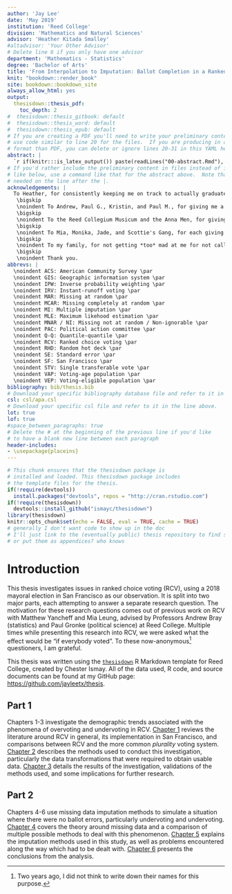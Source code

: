 ```yaml
---
author: 'Jay Lee'
date: 'May 2019'
institution: 'Reed College'
division: 'Mathematics and Natural Sciences'
advisor: 'Heather Kitada Smalley'
#altadvisor: 'Your Other Advisor'
# Delete line 6 if you only have one advisor
department: 'Mathematics - Statistics'
degree: 'Bachelor of Arts'
title: 'From Interpolation to Imputation: Ballot Completion in a Ranked Choice Election'
knit: "bookdown::render_book"
site: bookdown::bookdown_site
always_allow_html: yes
output: 
  thesisdown::thesis_pdf:
    toc_depth: 2
#  thesisdown::thesis_gitbook: default
#  thesisdown::thesis_word: default
#  thesisdown::thesis_epub: default
# If you are creating a PDF you'll need to write your preliminary content here or
# use code similar to line 20 for the files.  If you are producing in a different
# format than PDF, you can delete or ignore lines 20-31 in this YAML header.
abstract: |
  `r if(knitr:::is_latex_output()) paste(readLines("00-abstract.Rmd"), collapse = '\n  ')`
# If you'd rather include the preliminary content in files instead of inline
# like below, use a command like that for the abstract above.  Note that a tab is 
# needed on the line after the |.
acknowledgements: |
  To Heather, for consistently keeping me on track to actually graduate and being a wonderful thesis advisor; \par
   \bigskip
   \noindent To Andrew, Paul G., Kristin, and Paul M., for giving me a series of good jobs and unofficially advising me over the last few years; \par
   \bigskip
   \noindent To the Reed Collegium Musicum and the Anna Men, for giving me a few hours a week to take my mind off of this and make some music; \par
   \bigskip
   \noindent To Mia, Monika, Jade, and Scottie's Gang, for each giving me a semblance of a social life and getting me off campus; \par
   \bigskip
   \noindent To my family, for not getting *too* mad at me for not calling as much as I should; \par
   \bigskip
   \noindent Thank you.
abbrevs: |
  \noindent ACS: American Community Survey \par
  \noindent GIS: Geographic information system \par
  \noindent IPW: Inverse probability weighting \par
  \noindent IRV: Instant-runoff voting \par
  \noindent MAR: Missing at random \par
  \noindent MCAR: Missing completely at random \par
  \noindent MI: Multiple imputation \par
  \noindent MLE: Maximum likehood estimation \par
  \noindent MNAR / NI: Missing not at random / Non-ignorable \par
  \noindent PAC: Political action committee \par
  \noindent Q-Q: Quantile-quantile \par
  \noindent RCV: Ranked choice voting \par
  \noindent RHD: Random hot deck \par
  \noindent SE: Standard error \par
  \noindent SF: San Francisco \par
  \noindent STV: Single transferable vote \par
  \noindent VAP: Voting-age population \par
  \noindent VEP: Voting-eligible population \par
bibliography: bib/thesis.bib
# Download your specific bibliography database file and refer to it in the line above.
csl: csl/apa.csl
# Download your specific csl file and refer to it in the line above.
lot: true
lof: true
#space_between_paragraphs: true
# Delete the # at the beginning of the previous line if you'd like
# to have a blank new line between each paragraph
header-includes:
- \usepackage{placeins}
---
```


<!--
Above is the YAML (YAML Ain't Markup Language) header that includes a lot of metadata used to produce the document.  Be careful with spacing in this header!

If you'd prefer to not include a Dedication, for example, simply delete lines 17 and 18 above or add a # before them to comment them out.  If you have other LaTeX packages you would like to include, delete the # before header-includes and list the packages after hyphens on new lines.

If you'd like to include a comment that won't be produced in your resulting file enclose it in a block like this.
-->

<!--
If you receive a duplicate label error after knitting, make sure to delete the index.Rmd file and then knit again.
-->

```r
# This chunk ensures that the thesisdown package is
# installed and loaded. This thesisdown package includes
# the template files for the thesis.
if(!require(devtools))
  install.packages("devtools", repos = "http://cran.rstudio.com")
if(!require(thesisdown))
  devtools::install_github("ismayc/thesisdown")
library(thesisdown)
knitr::opts_chunk$set(echo = FALSE, eval = TRUE, cache = TRUE)
# generally I don't want code to show up in the doc
# I'll just link to the (eventually public) thesis repository to find source code
# or put them as appendices? who knows
```

<!-- You'll need to include the order that you'd like Rmd files to appear in the _bookdown.yml file for
PDF files and also delete the # before rmd_files: there.  You'll want to not include 00(two-hyphens)prelim.Rmd
and 00-abstract.Rmd since they are handled in the YAML above differently for the PDF version.
-->

<!-- The {.unnumbered} option here means that the introduction will be "Chapter 0." You can also use {-} for no numbers
on chapters.
-->

# Introduction {.unnumbered}

This thesis investigates issues in ranked choice voting (RCV), using a 2018 mayoral election in San Francisco as our observation. It is split into two major parts, each attempting to answer a separate research question. The motivation for these research questions comes out of previous work on RCV with Matthew Yancheff and Mia Leung, advised by Professors Andrew Bray (statistics) and Paul Gronke (political science) at Reed College. Multiple times while presenting this research into RCV, we were asked what the effect would be "if everybody voted". To these now-anonymous^[Two years ago, I did not think to write down their names for this purpose.] questioners, I am grateful.

This thesis was written using the [`thesisdown`](https://github.com/ismayc/thesisdown) R Markdown template for Reed College, created by Chester Ismay. All of the data used, R code, and source documents can be found at my GitHub page: <https://github.com/jayleetx/thesis>.

## Part 1 {.unnumbered}

Chapters 1-3 investigate the demographic trends associated with the phenomena of overvoting and undervoting in RCV.
[Chapter 1](#demo-litreview) reviews the literature around RCV in general, its implementation in San Francisco, and comparisons between RCV and the more common *plurality* voting system.
[Chapter 2](#demo-methods) describes the methods used to conduct this investigation, particularly the data transformations that were required to obtain usable data.
[Chapter 3](#demo-results) details the results of the investigation, validations of the methods used, and some implications for further research.

## Part 2 {.unnumbered}

Chapters 4-6 use missing data imputation methods to simulate a situation where there were no ballot errors, particularly undervoting and undervoting.
[Chapter 4](#missing-litreview) covers the theory around missing data and a comparison of multiple possible methods to deal with this phenomenon.
[Chapter 5](#missing-methods) explains the imputation methods used in this study, as well as problems encountered along the way which had to be dealt with.
[Chapter 6](#missing-results) presents the conclusions from the analysis.

